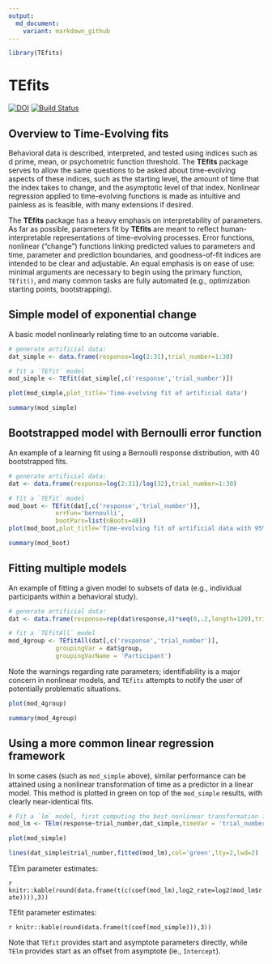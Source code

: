 ```yaml
---
output:
  md_document:
    variant: markdown_github
---
```


<!-- README.md is generated from README.Rmd. Please edit that file -->


```r
library(TEfits)
```

# TEfits

[![DOI](https://zenodo.org/badge/225967950.svg)](https://zenodo.org/badge/latestdoi/225967950)
[![Build Status](https://travis-ci.com/akcochrane/TEfits.svg?branch=master)](https://travis-ci.com/akcochrane/TEfits)

## Overview to Time-Evolving fits

Behavioral data is described, interpreted, and tested using indices such as d prime, mean, or psychometric function threshold. The **TEfits** package serves to allow the same questions to be asked about time-evolving aspects of these indices, such as the starting level, the amount of time that the index takes to change, and the asymptotic level of that index. Nonlinear regression applied to time-evolving functions is made as intuitive and painless as is feasible, with many extensions if desired. 

The **TEfits** package has a heavy emphasis on interpretability of parameters. As far as possible, parameters fit by **TEfits** are meant to reflect human-interpretable representations of time-evolving processes. Error functions, nonlinear ("change") functions linking predicted values to parameters and time, parameter and prediction boundaries, and goodness-of-fit indices are intended to be clear and adjustable. An equal emphasis is on ease of use: minimal arguments are necessary to begin using the primary function, `TEfit()`, and many common tasks are fully automated (e.g., optimization starting points, bootstrapping).

## Simple model of exponential change

A basic model nonlinearly relating time to an outcome variable.

```r
# generate artificial data:
dat_simple <- data.frame(response=log(2:31),trial_number=1:30)

# fit a `TEfit` model
mod_simple <- TEfit(dat_simple[,c('response','trial_number')])

plot(mod_simple,plot_title='Time-evolving fit of artificial data')

summary(mod_simple)
```

## Bootstrapped model with Bernoulli error function

An example of a learning fit using a Bernoulli response distribution, with 40 bootstrapped fits.

```r
# generate artificial data:
dat <- data.frame(response=log(2:31)/log(32),trial_number=1:30)

# fit a `TEfit` model
mod_boot <- TEfit(dat[,c('response','trial_number')], 
             errFun='bernoulli',
             bootPars=list(nBoots=40))
plot(mod_boot,plot_title='Time-evolving fit of artificial data with 95% CI from 40 bootstrapped fits')

summary(mod_boot)
```

## Fitting multiple models

An example of fitting a given model to subsets of data (e.g., individual participants within a behavioral study).

```r
# generate artificial data:
dat <- data.frame(response=rep(dat$response,4)*seq(0,.2,length=120),trial_number=rep(1:30,4),group=rep(letters[1:4],each=30))

# fit a `TEfitAll` model
mod_4group <- TEfitAll(dat[,c('response','trial_number')], 
             groupingVar = dat$group,
             groupingVarName = 'Participant')

```

Note the warnings regarding rate parameters; identifiability is a major concern in nonlinear models, 
and `TEfits` attempts to notify the user of potentially problematic situations.

```r

plot(mod_4group)

summary(mod_4group)
```

## Using a more common linear regression framework

In some cases (such as `mod_simple` above), similar performance can be attained using a nonlinear transformation of time as a predictor in a linear model. This method is plotted in green on top of the `mod_simple` results, with clearly near-identical fits.

```r
# Fit a `lm` model, first computing the best nonlinear transformation for time:
mod_lm <- TElm(response~trial_number,dat_simple,timeVar = 'trial_number')

plot(mod_simple)

lines(dat_simple$trial_number,fitted(mod_lm),col='green',lty=2,lwd=2)

```

TElm parameter estimates:

`r  knitr::kable(round(data.frame(t(c(coef(mod_lm),log2_rate=log2(mod_lm$rate)))),3))`

TEfit parameter estimates:

`r knitr::kable(round(data.frame(t(coef(mod_simple))),3))`

Note that `TEfit` provides start and asymptote parameters directly, while `TElm` provides 
start as an offset from asymptote (ie., `Intercept`).
